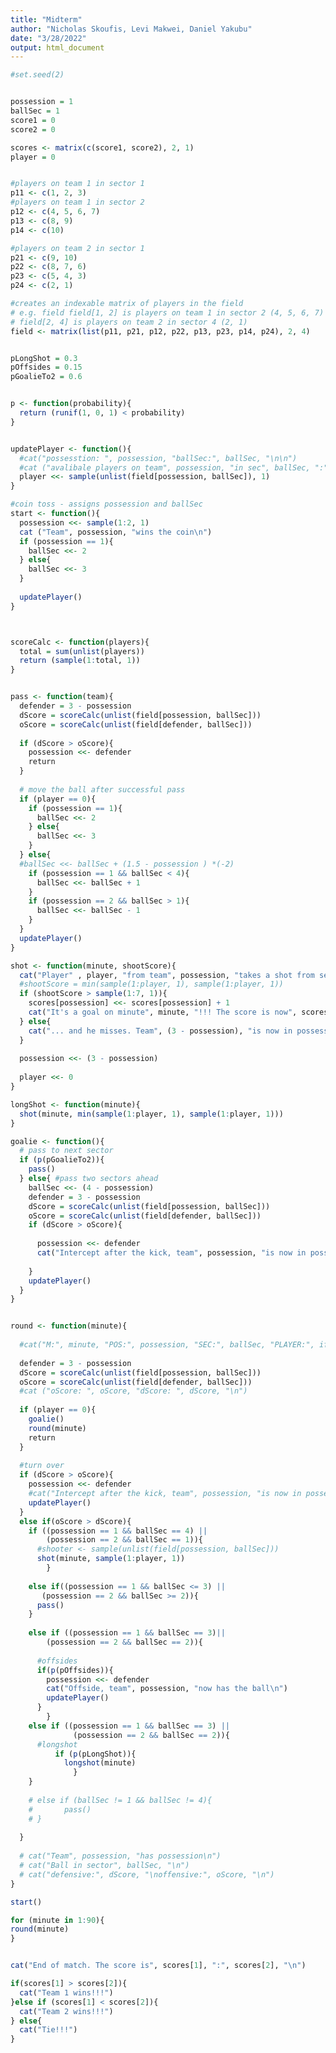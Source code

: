 ---
title: "Midterm"
author: "Nicholas Skoufis, Levi Makwei, Daniel Yakubu"
date: "3/28/2022"
output: html_document
---

```{r, results='hold'}


#set.seed(2)


possession = 1
ballSec = 1
score1 = 0
score2 = 0

scores <- matrix(c(score1, score2), 2, 1)
player = 0


#players on team 1 in sector 1
p11 <- c(1, 2, 3)
#players on team 1 in sector 2
p12 <- c(4, 5, 6, 7)
p13 <- c(8, 9)
p14 <- c(10)

#players on team 2 in sector 1
p21 <- c(9, 10)
p22 <- c(8, 7, 6)
p23 <- c(5, 4, 3)
p24 <- c(2, 1)

#creates an indexable matrix of players in the field
# e.g. field field[1, 2] is players on team 1 in sector 2 (4, 5, 6, 7)
# field[2, 4] is players on team 2 in sector 4 (2, 1)
field <- matrix(list(p11, p21, p12, p22, p13, p23, p14, p24), 2, 4)


pLongShot = 0.3
pOffsides = 0.15
pGoalieTo2 = 0.6


p <- function(probability){
  return (runif(1, 0, 1) < probability)
}


updatePlayer <- function(){
  #cat("possesstion: ", possession, "ballSec:", ballSec, "\n\n")
  #cat ("avalibale players on team", possession, "in sec", ballSec, ":" , unlist(field[possession, ballSec]), "\n")
  player <<- sample(unlist(field[possession, ballSec]), 1)
}

#coin toss - assigns possession and ballSec
start <- function(){
  possession <<- sample(1:2, 1)
  cat ("Team", possession, "wins the coin\n")
  if (possession == 1){
    ballSec <<- 2
  } else{
    ballSec <<- 3
  }
  
  updatePlayer()
}



scoreCalc <- function(players){
  total = sum(unlist(players))
  return (sample(1:total, 1))
}


pass <- function(team){
  defender = 3 - possession
  dScore = scoreCalc(unlist(field[possession, ballSec]))
  oScore = scoreCalc(unlist(field[defender, ballSec]))
  
  if (dScore > oScore){
    possession <<- defender
    return
  }
  
  # move the ball after successful pass
  if (player == 0){
    if (possession == 1){
      ballSec <<- 2
    } else{
      ballSec <<- 3
    }
  } else{
  #ballSec <<- ballSec + (1.5 - possession ) *(-2)
    if (possession == 1 && ballSec < 4){
      ballSec <<- ballSec + 1
    }
    if (possession == 2 && ballSec > 1){
      ballSec <<- ballSec - 1
    }
  }
  updatePlayer()
}

shot <- function(minute, shootScore){
  cat("Player" , player, "from team", possession, "takes a shot from sector", ballSec, "\n")
  #shootScore = min(sample(1:player, 1), sample(1:player, 1))
  if (shootScore > sample(1:7, 1)){
    scores[possession] <<- scores[possession] + 1
    cat("It's a goal on minute", minute, "!!! The score is now", scores[1], ":", scores[2], "\n")
  } else{
    cat("... and he misses. Team", (3 - possession), "is now in possession\n")
  }
  
  possession <<- (3 - possession)
  
  player <<- 0
}

longShot <- function(minute){
  shot(minute, min(sample(1:player, 1), sample(1:player, 1)))
}

goalie <- function(){
  # pass to next sector
  if (p(pGoalieTo2)){
    pass()
  } else{ #pass two sectors ahead
    ballSec <<- (4 - possession)
    defender = 3 - possession
    dScore = scoreCalc(unlist(field[possession, ballSec]))
    oScore = scoreCalc(unlist(field[defender, ballSec]))
    if (dScore > oScore){
      
      possession <<- defender
      cat("Intercept after the kick, team", possession, "is now in possession\n")
      
    } 
    updatePlayer()
  }
}


round <- function(minute){
  
  #cat("M:", minute, "POS:", possession, "SEC:", ballSec, "PLAYER:", ifelse(player==0, "GOALIE", player), "\n")
  
  defender = 3 - possession
  dScore = scoreCalc(unlist(field[possession, ballSec]))
  oScore = scoreCalc(unlist(field[defender, ballSec]))
  #cat ("oScore: ", oScore, "dScore: ", dScore, "\n")
  
  if (player == 0){
    goalie()
    round(minute)
    return
  }
  
  #turn over
  if (dScore > oScore){
    possession <<- defender
    #cat("Intercept after the kick, team", possession, "is now in possession\n")
    updatePlayer()
  } 
  else if(oScore > dScore){
    if ((possession == 1 && ballSec == 4) ||
        (possession == 2 && ballSec == 1)){
      #shooter <- sample(unlist(field[possession, ballSec]))
      shot(minute, sample(1:player, 1))
        }
        
    else if((possession == 1 && ballSec <= 3) ||
       (possession == 2 && ballSec >= 2)){
      pass()
    }
    
    else if ((possession == 1 && ballSec == 3)||
        (possession == 2 && ballSec == 2)){
      
      #offsides
      if(p(pOffsides)){
        possession <<- defender
        cat("Offside, team", possession, "now has the ball\n")
        updatePlayer()
      }
        }
    else if ((possession == 1 && ballSec == 3) ||
              (possession == 2 && ballSec == 2)){
      #longshot
          if (p(pLongShot)){
            longshot(minute)
              }
    }
    
    # else if (ballSec != 1 && ballSec != 4){
    #       pass()
    # }
    
  }
  
  # cat("Team", possession, "has possession\n")
  # cat("Ball in sector", ballSec, "\n")
  # cat("defensive:", dScore, "\noffensive:", oScore, "\n")
}

start()

for (minute in 1:90){
round(minute)
}


cat("End of match. The score is", scores[1], ":", scores[2], "\n")

if(scores[1] > scores[2]){
  cat("Team 1 wins!!!")
}else if (scores[1] < scores[2]){
  cat("Team 2 wins!!!")
} else{
  cat("Tie!!!")
}



```


